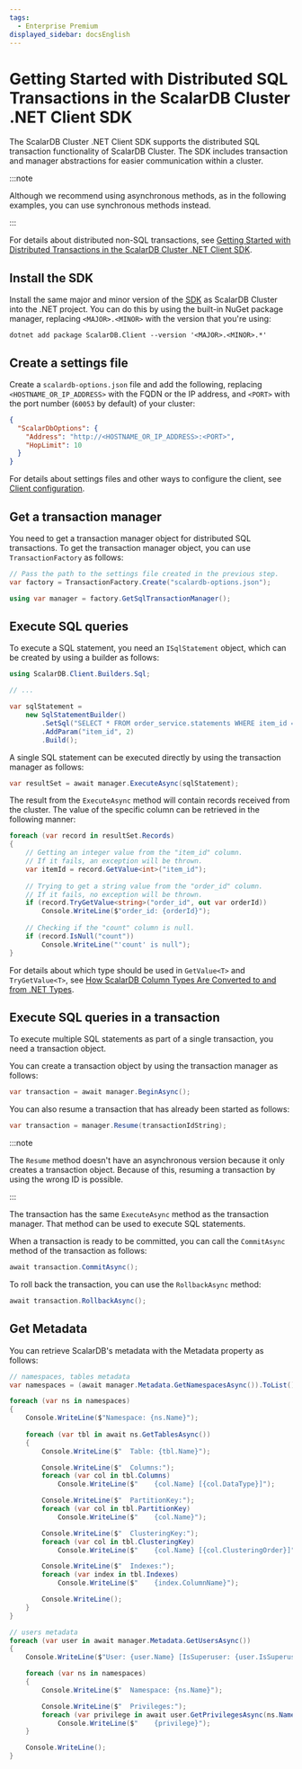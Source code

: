 ```yaml
---
tags:
  - Enterprise Premium
displayed_sidebar: docsEnglish
---
```


# Getting Started with Distributed SQL Transactions in the ScalarDB Cluster .NET Client SDK

The ScalarDB Cluster .NET Client SDK supports the distributed SQL transaction functionality of ScalarDB Cluster. The SDK includes transaction and manager abstractions for easier communication within a cluster.

:::note

Although we recommend using asynchronous methods, as in the following examples, you can use synchronous methods instead.

:::

For details about distributed non-SQL transactions, see [Getting Started with Distributed Transactions in the ScalarDB Cluster .NET Client SDK](getting-started-with-distributed-transactions.mdx).

## Install the SDK

Install the same major and minor version of the [SDK](https://www.nuget.org/packages/ScalarDB.Client) as ScalarDB Cluster into the .NET project. You can do this by using the built-in NuGet package manager, replacing `<MAJOR>.<MINOR>` with the version that you're using:

```console
dotnet add package ScalarDB.Client --version '<MAJOR>.<MINOR>.*'
```

## Create a settings file

Create a `scalardb-options.json` file and add the following, replacing `<HOSTNAME_OR_IP_ADDRESS>` with the FQDN or the IP address, and `<PORT>` with the port number (`60053` by default) of your cluster:

```json
{
  "ScalarDbOptions": {
    "Address": "http://<HOSTNAME_OR_IP_ADDRESS>:<PORT>",
    "HopLimit": 10
  }
}
```

For details about settings files and other ways to configure the client, see [Client configuration](common-reference.mdx#client-configuration).

## Get a transaction manager

You need to get a transaction manager object for distributed SQL transactions. To get the transaction manager object, you can use `TransactionFactory` as follows:

```c#
// Pass the path to the settings file created in the previous step.
var factory = TransactionFactory.Create("scalardb-options.json");

using var manager = factory.GetSqlTransactionManager();
```

## Execute SQL queries

To execute a SQL statement, you need an `ISqlStatement` object, which can be created by using a builder as follows:

```c#
using ScalarDB.Client.Builders.Sql;

// ...

var sqlStatement =
    new SqlStatementBuilder()
        .SetSql("SELECT * FROM order_service.statements WHERE item_id = :item_id")
        .AddParam("item_id", 2)
        .Build();
```

A single SQL statement can be executed directly by using the transaction manager as follows:

```c#
var resultSet = await manager.ExecuteAsync(sqlStatement);
```

The result from the `ExecuteAsync` method will contain records received from the cluster. The value of the specific column can be retrieved in the following manner:

```c#
foreach (var record in resultSet.Records)
{
    // Getting an integer value from the "item_id" column.
    // If it fails, an exception will be thrown.
    var itemId = record.GetValue<int>("item_id");
            
    // Trying to get a string value from the "order_id" column.
    // If it fails, no exception will be thrown.
    if (record.TryGetValue<string>("order_id", out var orderId))
        Console.WriteLine($"order_id: {orderId}");
            
    // Checking if the "count" column is null.
    if (record.IsNull("count"))
        Console.WriteLine("'count' is null");
}
```

For details about which type should be used in `GetValue<T>` and `TryGetValue<T>`, see [How ScalarDB Column Types Are Converted to and from .NET Types](common-reference.mdx#how-scalardb-column-types-are-converted-to-and-from-net-types).

## Execute SQL queries in a transaction

To execute multiple SQL statements as part of a single transaction, you need a transaction object.

You can create a transaction object by using the transaction manager as follows:

```c#
var transaction = await manager.BeginAsync();
```

You can also resume a transaction that has already been started as follows:

```c#
var transaction = manager.Resume(transactionIdString);
```

:::note

The `Resume` method doesn't have an asynchronous version because it only creates a transaction object. Because of this, resuming a transaction by using the wrong ID is possible.

:::

The transaction has the same `ExecuteAsync` method as the transaction manager. That method can be used to execute SQL statements.

When a transaction is ready to be committed, you can call the `CommitAsync` method of the transaction as follows:

```c#
await transaction.CommitAsync();
```

To roll back the transaction, you can use the `RollbackAsync` method:

```c#
await transaction.RollbackAsync();
```

## Get Metadata

You can retrieve ScalarDB's metadata with the Metadata property as follows:

```c#
// namespaces, tables metadata
var namespaces = (await manager.Metadata.GetNamespacesAsync()).ToList();

foreach (var ns in namespaces)
{
    Console.WriteLine($"Namespace: {ns.Name}");
    
    foreach (var tbl in await ns.GetTablesAsync())
    {
        Console.WriteLine($"  Table: {tbl.Name}");

        Console.WriteLine($"  Columns:");
        foreach (var col in tbl.Columns)
            Console.WriteLine($"    {col.Name} [{col.DataType}]");

        Console.WriteLine($"  PartitionKey:");
        foreach (var col in tbl.PartitionKey)
            Console.WriteLine($"    {col.Name}");

        Console.WriteLine($"  ClusteringKey:");
        foreach (var col in tbl.ClusteringKey)
            Console.WriteLine($"    {col.Name} [{col.ClusteringOrder}]");

        Console.WriteLine($"  Indexes:");
        foreach (var index in tbl.Indexes)
            Console.WriteLine($"    {index.ColumnName}");

        Console.WriteLine();
    }
}

// users metadata
foreach (var user in await manager.Metadata.GetUsersAsync())
{
    Console.WriteLine($"User: {user.Name} [IsSuperuser: {user.IsSuperuser}]");

    foreach (var ns in namespaces)
    {
        Console.WriteLine($"  Namespace: {ns.Name}");

        Console.WriteLine($"  Privileges:");
        foreach (var privilege in await user.GetPrivilegesAsync(ns.Name))
            Console.WriteLine($"    {privilege}");
    }

    Console.WriteLine();
}
```
